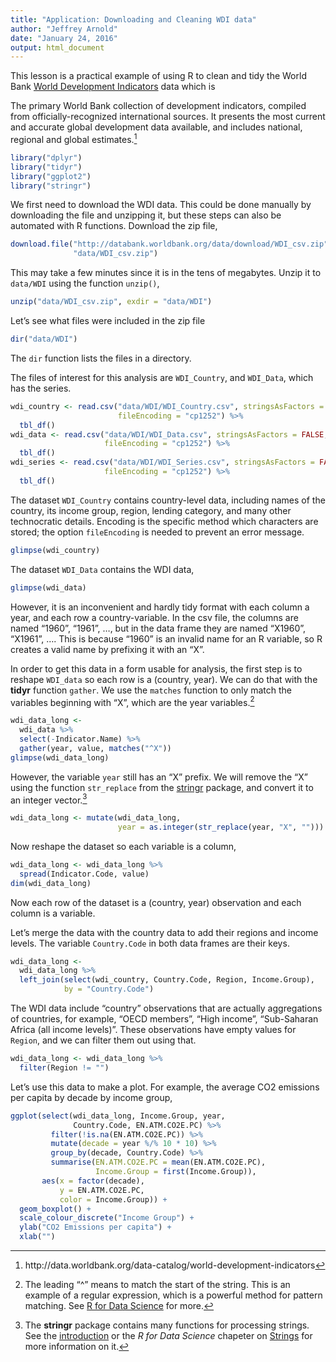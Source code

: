 ```yaml
---
title: "Application: Downloading and Cleaning WDI data"
author: "Jeffrey Arnold"
date: "January 24, 2016"
output: html_document
---
```


This lesson is a practical example of using R to clean and tidy the World Bank [World Development Indicators](http://data.worldbank.org/data-catalog/world-development-indicators) data which is 

   The primary World Bank collection of development indicators, compiled from officially-recognized international sources. It presents the most current and accurate global development data available, and includes national, regional and global estimates.[^1]

[^1]: http://data.worldbank.org/data-catalog/world-development-indicators

```r
library("dplyr")
library("tidyr")
library("ggplot2")
library("stringr")
```

We first need to download the WDI data.
This could be done manually  by downloading the file and unzipping it, but these steps can also be automated with R functions.
Download the zip file,
```r
download.file("http://databank.worldbank.org/data/download/WDI_csv.zip",
              "data/WDI_csv.zip")
```
This may take a few minutes since it is in the tens of megabytes.
Unzip it to `data/WDI` using the function `unzip()`,
```r
unzip("data/WDI_csv.zip", exdir = "data/WDI")
```

Let's see what files were included in the zip file
```r
dir("data/WDI")
```
The `dir` function lists the files in a directory.

The files of interest for this analysis are `WDI_Country`, and
`WDI_Data`, which has the series.
```r
wdi_country <- read.csv("data/WDI/WDI_Country.csv", stringsAsFactors = FALSE,
                        fileEncoding = "cp1252") %>%
  tbl_df()
wdi_data <- read.csv("data/WDI/WDI_Data.csv", stringsAsFactors = FALSE,
                     fileEncoding = "cp1252") %>%
  tbl_df()
wdi_series <- read.csv("data/WDI/WDI_Series.csv", stringsAsFactors = FALSE,
                     fileEncoding = "cp1252") %>%
  tbl_df()
```
The dataset `WDI_Country` contains country-level data, including names of the country, its income group, region, lending category, and many other technocratic details.
Encoding is the specific method which characters are stored; the option `fileEncoding` is needed to prevent an error message.
```r
glimpse(wdi_country)
```
The dataset `WDI_Data` contains the WDI data,
```r
glimpse(wdi_data)
```
However, it is an inconvenient and hardly tidy format with each column a year, and each row a country-variable. 
In the csv file, the columns are named "1960", "1961", ..., but in the data frame they are named "X1960", "X1961", .... This is because "1960" is an invalid name for an R variable, so R creates a valid name by prefixing it with an "X".

In order to get this data in a form usable for analysis, the first step is to reshape `WDI_data` so each row is a (country, year).
We can do that with the **tidyr** function `gather`.
We use the `matches` function to only match the variables beginning with "X", which are the year variables.[^2]
```r
wdi_data_long <-
  wdi_data %>%
  select(-Indicator.Name) %>%
  gather(year, value, matches("^X"))
glimpse(wdi_data_long)
```
However, the variable `year` still has an "X" prefix.
We will remove the "X" using the function `str_replace` from the [stringr](https://cran.r-project.org/web/packages/stringr/vignettes/stringr.html) package,
and convert it to an integer vector.[^3]
```r
wdi_data_long <- mutate(wdi_data_long, 
                        year = as.integer(str_replace(year, "X", "")))
```
Now reshape the dataset so each variable is a column,
```r
wdi_data_long <- wdi_data_long %>%
  spread(Indicator.Code, value)
dim(wdi_data_long)
```
Now each row of the dataset is a (country, year) observation and each column is a variable.

[^2]: The leading "^" means to match the start of the string. This is an example of a regular expression, which is a powerful method for pattern matching. See [R for Data Science](http://r4ds.had.co.nz/strings.html) for more.

[^3]: The **stringr** package contains many functions for processing strings. See the [introduction](https://cran.r-project.org/web/packages/stringr/vignettes/stringr.html) or the *R for Data Science* chapeter on [Strings](http://r4ds.had.co.nz/strings.html) for more information on it.

Let's merge the data with the country data to add their regions and income levels.
The variable `Country.Code` in both data frames are their keys.
```r
wdi_data_long <-
  wdi_data_long %>%
  left_join(select(wdi_country, Country.Code, Region, Income.Group),
            by = "Country.Code")
```
The WDI data include "country" observations that are actually aggregations of countries, for example, "OECD members", "High income", "Sub-Saharan Africa (all income levels)".
These observations have empty values for `Region`, and we can filter them out using that.
```r
wdi_data_long <- wdi_data_long %>%
  filter(Region != "")
```


Let's use this data to make a plot. For example, the
average CO2 emissions per capita by decade by income group,
```r
ggplot(select(wdi_data_long, Income.Group, year,
              Country.Code, EN.ATM.CO2E.PC) %>%
         filter(!is.na(EN.ATM.CO2E.PC)) %>%
         mutate(decade = year %/% 10 * 10) %>%
         group_by(decade, Country.Code) %>%
         summarise(EN.ATM.CO2E.PC = mean(EN.ATM.CO2E.PC),
                   Income.Group = first(Income.Group)),
       aes(x = factor(decade),
           y = EN.ATM.CO2E.PC,
           color = Income.Group)) +
  geom_boxplot() +
  scale_colour_discrete("Income Group") +
  ylab("CO2 Emissions per capita") +
  xlab("")
```

<!--
For more on strings and regular expressions see [Introduction to stringr](https://cran.r-project.org/web/packages/stringr/vignettes/stringr.html) and the *R for Data Science* chapter [Strings](http://r4ds.had.co.nz/strings.html).
-->
